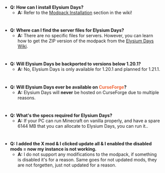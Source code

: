 
- **Q: How can I install Elysium Days?**
  - **A:** Refer to the [Modpack Installation](https://moddedmc.wiki/tr/project/elysium-days/docs/installation_guides/modpack_installation) section in the wiki!
#
- **Q: Where can I find the server files for Elysium Days?**
  - **A:** There are no specific files for servers. However, you can learn how to get the ZIP version of the modpack from the [Elysium Days Wiki](https://moddedmc.wiki/en/project/elysium-days/docs/installation_guides/server_installation).
#
- **Q: Will Elysium Days be backported to versions below 1.20.1?**
  - **A:** No, Elysium Days is only available for 1.20.1 and planned for 1.21.1.
#
- **Q: Will Elysium Days ever be available on <font color="#f16436">CurseForge</font>?**
  - **A:** Elysium Days will **never** be hosted on CurseForge due to multiple reasons.
#
- **Q: What's the specs required for Elysium Days?**
  - **A:** If your PC can run Minecraft on vanilla properly, and have a spare 6144 MB that you can allocate to Elysium Days, you can run it..
#
- **Q: I added the X mod & I clicked update all & I enabled the disabled mods = now my instance is not working.**
  - **A:** I do not support any modifications to the modpack, if something is disabled it's for a reason. Same goes for not updated mods, they are not forgetten, just not updated for a reason.
